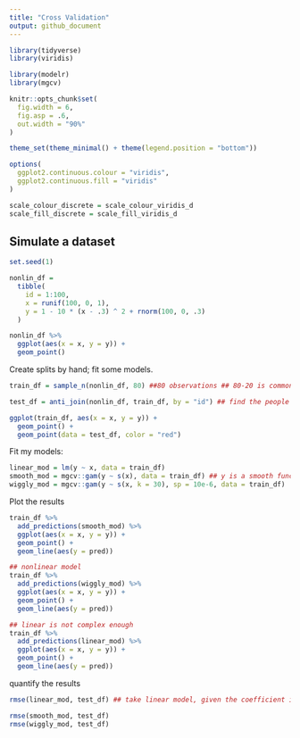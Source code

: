 ```yaml
---
title: "Cross Validation"
output: github_document
---
```


```r
library(tidyverse)
library(viridis)

library(modelr)
library(mgcv)

knitr::opts_chunk$set(
  fig.width = 6,
  fig.asp = .6,
  out.width = "90%"
)

theme_set(theme_minimal() + theme(legend.position = "bottom"))

options(
  ggplot2.continuous.colour = "viridis",
  ggplot2.continuous.fill = "viridis"
)

scale_colour_discrete = scale_colour_viridis_d
scale_fill_discrete = scale_fill_viridis_d
```


## Simulate a dataset

```r
set.seed(1)

nonlin_df = 
  tibble(
    id = 1:100,
    x = runif(100, 0, 1),
    y = 1 - 10 * (x - .3) ^ 2 + rnorm(100, 0, .3)
  )

nonlin_df %>% 
  ggplot(aes(x = x, y = y)) + 
  geom_point()

```

Create splits by hand; fit some models.

```r
train_df = sample_n(nonlin_df, 80) ##80 observations ## 80-20 is common, want enough observations in the training data set so that you can fit the model well, but also want enough data points in the testing data set so the root mean squared error is about right. 

test_df = anti_join(nonlin_df, train_df, by = "id") ## find the people who are not overlapping in the two data sets

ggplot(train_df, aes(x = x, y = y)) + 
  geom_point() +
  geom_point(data = test_df, color = "red")
```

Fit my models:

```r
linear_mod = lm(y ~ x, data = train_df)
smooth_mod = mgcv::gam(y ~ s(x), data = train_df) ## y is a smooth function of x 
wiggly_mod = mgcv::gam(y ~ s(x, k = 30), sp = 10e-6, data = train_df)
```

Plot the results 

```r
train_df %>% 
  add_predictions(smooth_mod) %>% 
  ggplot(aes(x = x, y = y)) +
  geom_point() + 
  geom_line(aes(y = pred))

## nonlinear model
train_df %>% 
  add_predictions(wiggly_mod) %>% 
  ggplot(aes(x = x, y = y)) +
  geom_point() + 
  geom_line(aes(y = pred))

## linear is not complex enough
train_df %>% 
  add_predictions(linear_mod) %>% 
  ggplot(aes(x = x, y = y)) +
  geom_point() + 
  geom_line(aes(y = pred))
```

quantify the results

```r
rmse(linear_mod, test_df) ## take linear model, given the coefficient in the linear model, will create predicted value for the testing dataset and subtract those from the observed outcome, take the difference between those and add them up

rmse(smooth_mod, test_df)
rmse(wiggly_mod, test_df)

```

